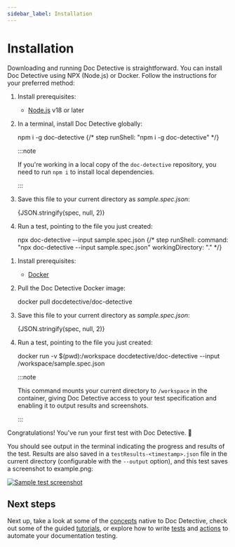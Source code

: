 ```yaml
---
sidebar_label: Installation
---
```



# Installation

Downloading and running Doc Detective is straightforward. You can install Doc Detective using NPX (Node.js) or Docker. Follow the instructions for your preferred method:

<Tabs>
  <TabItem value="npx" label="NPX" default>

1. Install prerequisites:

    - [Node.js](https://nodejs.org/) v18 or later

2. In a terminal, install Doc Detective globally:

    <CodeBlock language="bash" title="Install Doc Detective">
      npm i -g doc-detective
    </CodeBlock>
    {/* step runShell: "npm i -g doc-detective" */}

    :::note

    If you're working in a local copy of the `doc-detective` repository, you need to run `npm i` to install local dependencies.

    :::

3.  Save this file to your current directory as _sample.spec.json_:

    <CodeBlock language="json" title="sample.spec.json">
      {JSON.stringify(spec, null, 2)}
    </CodeBlock>

4. Run a test, pointing to the file you just created:

    <CodeBlock language="bash" title="Run test">
      npx doc-detective --input sample.spec.json
    </CodeBlock>
    {/* step runShell:
    command: "npx doc-detective --input sample.spec.json"
    workingDirectory: "." */}

  </TabItem>
  <TabItem value="docker" label="Docker">

1. Install prerequisites:

    - [Docker](https://docs.docker.com/get-docker/)

2. Pull the Doc Detective Docker image:

    <CodeBlock language="bash" title="Pull Docker image">
      docker pull docdetective/doc-detective
    </CodeBlock>

3. Save this file to your current directory as _sample.spec.json_:

    <CodeBlock language="json" title="sample.spec.json">
      {JSON.stringify(spec, null, 2)}
    </CodeBlock>

4. Run a test, pointing to the file you just created:

    <CodeBlock language="bash" title="Run test">
      docker run -v $(pwd):/workspace docdetective/doc-detective --input /workspace/sample.spec.json
    </CodeBlock>

    :::note

    This command mounts your current directory to `/workspace` in the container, giving Doc Detective access to your test specification and enabling it to output results and screenshots.

    :::

  </TabItem>
</Tabs>

Congratulations! You've run your first test with Doc Detective. :tada:

You should see output in the terminal indicating the progress and results of the test. Results are also saved in a `testResults-<timestamp>.json` file in the current directory (configurable with the `--output` option), and this test saves a screenshot to example.png:

[![Sample test screenshot](./example.png)](./example.png)

## Next steps

Next up, take a look at some of the [concepts](/docs/get-started/concepts) native to Doc Detective, check out some of the guided [tutorials](/docs/category/tutorials), or explore how to write [tests](/docs/get-started/tests) and [actions](/docs/category/actions) to automate your documentation testing.